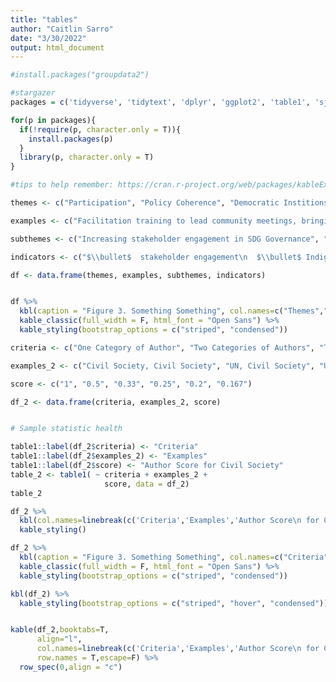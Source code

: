 ```yaml
---
title: "tables"
author: "Caitlin Sarro"
date: "3/30/2022"
output: html_document
---
```


```r
#install.packages("groupdata2")

#stargazer
packages = c('tidyverse', 'tidytext', 'dplyr', 'ggplot2', 'table1', 'sjPlot','kableExtra')

for(p in packages){
  if(!require(p, character.only = T)){
    install.packages(p)
  }
  library(p, character.only = T)
}

```
```r
#tips to help remember: https://cran.r-project.org/web/packages/kableExtra/vignettes/awesome_table_in_html.html
```

```r


themes <- c("Participation", "Policy Coherence", "Democratic Institions", "Reflexivity & Adaptation")

examples <- c("Facilitation training to lead community meetings, bringing other groups on board", "Identifying inter-linkages between policies, aligning local and national policies", "Diplomatic training on negotiation, identifying trends to grow governmental transparency", "Analytical techniques and methodologies to increase program impact and SDG monitoring")

subthemes <- c("Increasing stakeholder engagement in SDG Governance", "Aligning to leverage synergies for SDG implementation", "Democracy increases social equity & access", "SDG goal setting to improve program delivery and measurement")

indicators <- c("$\\bullet$  stakeholder engagement\n  $\\bullet$ Indigenous\n $\\bullet$ facilitation methods", "* integrated planning 1\n * horizontal alignment \n * policy integration", "* direct democracy 1\n * governmental oversight 1\n * diplomatic skills", "* strategic planning \n * evidence based policy 1\n * ig data")

df <- data.frame(themes, examples, subthemes, indicators)


df %>%   
  kbl(caption = "Figure 3. Something Something", col.names=c("Themes","Examples","Sub themes","Example indicators")) %>%
  kable_classic(full_width = F, html_font = "Open Sans") %>%
  kable_styling(bootstrap_options = c("striped", "condensed"))


```


```r


criteria <- c("One Category of Author", "Two Categories of Authors", "Three Categories of Authors", "Four Categories of Authors", "Five Categories of Authors", "Six Categories of Authors")

examples_2 <- c("Civil Society, Civil Society", "UN, Civil Society", "UN, Civil Society, Private University", "UN, Civil Society, Private University, Public University", "UN, Civil Society, Private University, Public University, Government", "UN, Civil Society, Private University, Public University, Government, Research & Business")

score <- c("1", "0.5", "0.33", "0.25", "0.2", "0.167")

df_2 <- data.frame(criteria, examples_2, score)


# Sample statistic health

table1::label(df_2$criteria) <- "Criteria" 
table1::label(df_2$examples_2) <- "Examples" 
table1::label(df_2$score) <- "Author Score for Civil Society" 
table_2 <- table1( ~ criteria + examples_2 + 
                     score, data = df_2)
table_2

```
```r
df_2 %>%
  kbl(col.names=linebreak(c('Criteria','Examples','Author Score\n for Civil Society'))) %>%
  kable_styling()
```
```r
df_2 %>%
  kbl(caption = "Figure 3. Something Something", col.names=c("Criteria","Examples","Author Score\n for Civil Society")) %>%
  kable_classic(full_width = F, html_font = "Open Sans") %>%
  kable_styling(bootstrap_options = c("striped", "condensed"))

```

```r
kbl(df_2) %>%
  kable_styling(bootstrap_options = c("striped", "hover", "condensed"))



```
```r
kable(df_2,booktabs=T,
      align="l",
      col.names=linebreak(c('Criteria','Examples','Author Score\n for Civil Society')),
      row.names = T,escape=F) %>%
  row_spec(0,align = "c")

```
